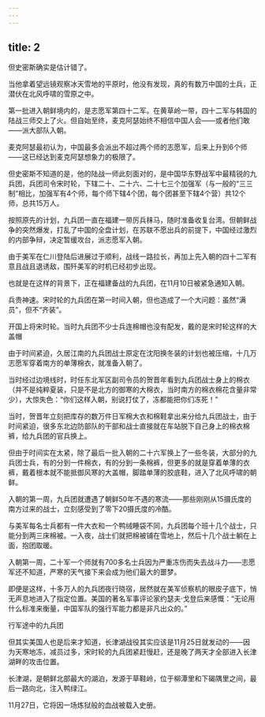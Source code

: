 ```yaml
---
---
---
```

title: 2
---



但史密斯确实是估计错了。

当他拿着望远镜观察冰天雪地的平原时，他没有发现，真的有数万中国的士兵，正潜伏在北风呼啸的雪原之中。

第一批进入朝鲜境内的，是志愿军第四十二军。在黄草岭一带，四十二军与韩国的陆战三师交上了火。但自始至终，麦克阿瑟始终不相信中国人会——或者他们敢——派大部队入朝。

麦克阿瑟最初认为，中国最多会派出不超过两个师的志愿军，后来上升到6个师——这已经达到麦克阿瑟想象力的极限了。

但史密斯不知道的是，他的陆战一师此刻面对的，是中国华东野战军中最精锐的九兵团，兵团司令宋时轮，下辖二十、二十六、二十七三个加强军（与一般的“三三制”相比，加强军有4个师，每个师下辖4个团，每个团甚至下辖4个营）共12个师，总共15万人。

按照原先的计划，九兵团一直在福建一带厉兵秣马，随时准备收复台湾。但朝鲜战争的突然爆发，打乱了中国的全盘计划，在苏联不愿出兵的前提下，中国经过激烈的内部争辩，决定暂缓攻台，派志愿军入朝。

由于美军在仁川登陆后进展过于顺利，战线一路拉长，再加上先入朝的四十二军有意且战且退诱敌，围歼美军的时机已经初步出现。

也就是在这样的背景下，正在福建备战的九兵团，在11月10日被紧急通知入朝。

兵贵神速。宋时轮的九兵团在第一时间入朝，但也造成了一个大问题：虽然“满员”，但不“齐装”。

开国上将宋时轮。当时九兵团不少士兵连棉帽也没有配发，戴的是宋时轮这样的大盖帽



由于时间紧迫，久居江南的九兵团战士原定在沈阳换冬装的计划也被压缩，十几万志愿军穿着南方的单薄棉衣，就准备入朝了。

当时经过边境线时，时任东北军区副司令员的贺晋年看到九兵团战士身上的棉衣（并不是纯粹夏装，只是不是北方的御寒的大棉衣，当时南方的棉衣棉花含量非常少），大惊失色：“你们这样入朝，别说打仗了，冻都能把你们冻死！”

当时，贺晋年立刻把库存的数万件日军棉大衣和棉鞋拿出来分给九兵团战士，由于时间紧迫，很多东北边防部队的干部和战士直接就在车站脱下自己身上的棉衣棉裤，给九兵团的官兵换上。

但由于时间实在太紧，除了最后一批入朝的二十六军换上了一些冬装，大部分的九兵团士兵，有的分到一件棉衣，有的分到一条棉裤，但更多的就是穿着单薄的衣裤，戴着根本就不能抵御风寒的大盖帽，脚踏单薄的胶底鞋，进入了北风呼啸的朝鲜。

入朝的第一周，九兵团就遭遇了朝鲜50年不遇的寒流——那些刚刚从15摄氏度的南方过来的战士，立刻感受到了零下20摄氏度的冷酷。

与美军每名士兵都有一件大衣和一个鸭绒睡袋不同，九兵团每个班十几个战士，只能分到两三床棉被。一入夜，战士们就把棉被铺在雪地上，然后十几个战士躺在上面，抱团取暖。

入朝第一周，二十军一个师就有700多名士兵因为严重冻伤而失去战斗力——志愿军还不知道，严寒的天气接下来会成为他们最大的噩梦。

即便是这样，十多万人的九兵团夜行晓宿，居然就在美军侦察机的眼皮子底下，悄无声息地进入了指定位置。美国的著名军事评论家约瑟夫·戈登后来感慨：“无论用什么标准来衡量，中国军队的强行军能力都是非凡出众的。”

行军途中的九兵团



但其实美国人也是后来才知道，长津湖战役其实应该是11月25日就发动的——因为天寒地冻，减员过多，宋时轮的九兵团紧赶慢赶，还是晚了两天才全部进入长津湖畔的攻击位置。

长津湖，是朝鲜北部最大的湖泊，发源于草鞋岭，位于柳潭里和下碣隅里之间，最后一路向北，注入鸭绿江。

11月27日，它将因一场炼狱般的血战被载入史册。